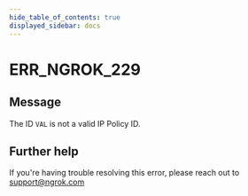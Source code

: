 ```yaml
---
hide_table_of_contents: true
displayed_sidebar: docs
---
```



# ERR_NGROK_229

## Message

The ID `VAL` is not a valid IP Policy ID.

<ErrorDetails error="err_ngrok_229" />

## Further help

If you're having trouble resolving this error, please reach out to [support@ngrok.com](mailto:support@ngrok.com?subject=Help%20with%20ERR_NGROK_229)
